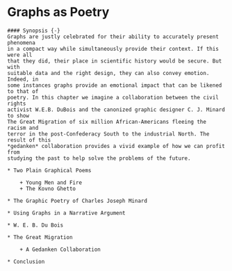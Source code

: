 # Graphs as Poetry {#ch10-poetry}

```block
#### Synopsis {-}
Graphs are justly celebrated for their ability to accurately present phenomena
in a compact way while simultaneously provide their context. If this were all
that they did, their place in scientific history would be secure. But with
suitable data and the right design, they can also convey emotion. Indeed, in
some instances graphs provide an emotional impact that can be likened to that of
poetry. In this chapter we imagine a collaboration between the civil rights
activist W.E.B. DuBois and the canonized graphic designer C. J. Minard to show
The Great Migration of six million African-Americans fleeing the racism and
terror in the post-Confederacy South to the industrial North. The result of this
*gedanken* collaboration provides a vivid example of how we can profit from
studying the past to help solve the problems of the future.
```

```block

* Two Plain Graphical Poems

	+ Young Men and Fire
	+ The Kovno Ghetto

* The Graphic Poetry of Charles Joseph Minard

* Using Graphs in a Narrative Argument

* W. E. B. Du Bois

* The Great Migration

	+ A Gedanken Collaboration

* Conclusion 

```